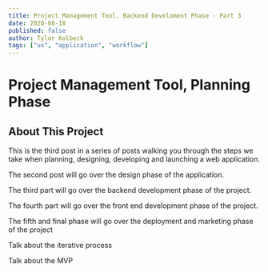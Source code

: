 ```yaml
---
title: Project Management Tool, Backend Develoment Phase - Part 3
date: 2020-08-18
published: false
author: Tylor Kolbeck
tags: ["ux", "application", "workflow"]
---
```


# Project Management Tool, Planning Phase

## About This Project

This is the third post in a series of posts walking you through the steps we take when planning, designing, developing and launching a web application.

The second post will go over the design phase of the application.

The third part will go over the backend development phase of the project.

The fourth part will go over the front end development phase of the project.

The fifth and final phase will go over the deployment and marketing phase of the project

Talk about the iterative process

Talk about the MVP
